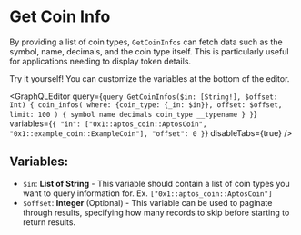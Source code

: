 
# Get Coin Info

By providing a list of coin types, `GetCoinInfos` can fetch data such as the symbol, name, decimals, and the coin type itself. This is particularly useful for applications needing to display token details.

<Callout type="info">
Try it yourself! You can customize the variables at the bottom of the editor.
</Callout>

<GraphQLEditor
  query={`query GetCoinInfos($in: [String!], $offset: Int) {
    coin_infos(
      where: {coin_type: {_in: $in}},
      offset: $offset,
      limit: 100
    ) {
      symbol
      name
      decimals
      coin_type
      __typename
    }
  }`}
  variables={`{
  "in": ["0x1::aptos_coin::AptosCoin", "0x1::example_coin::ExampleCoin"],
  "offset": 0
}`}
  disableTabs={true}
/>

## Variables:
- `$in`: **List of String** - This variable should contain a list of coin types you want to query information for. Ex. `["0x1::aptos_coin::AptosCoin"]`
- `$offset`: **Integer** (Optional) - This variable can be used to paginate through results, specifying how many records to skip before starting to return results.

